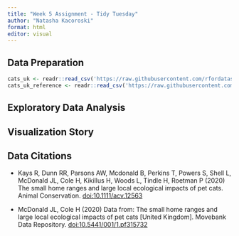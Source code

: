 ```yaml
---
title: "Week 5 Assignment - Tidy Tuesday"
author: "Natasha Kacoroski"
format: html
editor: visual
---
```


## Data Preparation

```r
cats_uk <- readr::read_csv('https://raw.githubusercontent.com/rfordatascience/tidytuesday/master/data/2023/2023-01-31/cats_uk.csv')
cats_uk_reference <- readr::read_csv('https://raw.githubusercontent.com/rfordatascience/tidytuesday/master/data/2023/2023-01-31/cats_uk_reference.csv')
```

## Exploratory Data Analysis

## Visualization Story 

## Data Citations

-   Kays R, Dunn RR, Parsons AW, Mcdonald B, Perkins T, Powers S, Shell L, McDonald JL, Cole H, Kikillus H, Woods L, Tindle H, Roetman P (2020) The small home ranges and large local ecological impacts of pet cats. Animal Conservation. [doi:10.1111/acv.12563](http://dx.doi.org/10.1111/acv.12563)

-   McDonald JL, Cole H (2020) Data from: The small home ranges and large local ecological impacts of pet cats \[United Kingdom\]. Movebank Data Repository. [doi:10.5441/001/1.pf315732](http://dx.doi.org/10.5441/001/1.pf315732)


